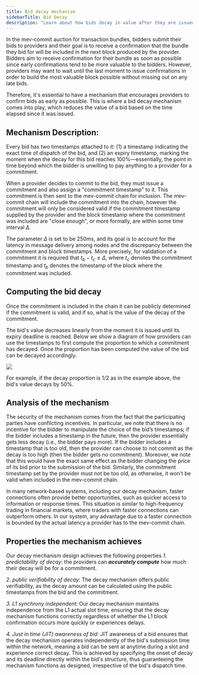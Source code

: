 ```yaml
---
title: Bid decay mechanism
sidebarTitle: Bid Decay
description: "Learn about how bids decay in value after they are issued."
---
```


In the mev-commit auction for transaction bundles, bidders submit their bids to providers and their goal is to receive a confirmation that the bundle they bid for will be included in the next block produced by the provider. Bidders aim to receive confirmation for their bundle as soon as possible since early confirmations tend to be more valuable to the bidders. However, providers may want to wait until the last moment to issue confirmations in order to build the most valuable block possible without missing out on any late bids.

Therefore, it's essential to have a mechanism that encourages providers to confirm bids as early as possible. This is where a bid decay mechanism comes into play, which reduces the value of a bid based on the time elapsed since it was issued.

## Mechanism Description:

Every bid has two timestamps attached to it: (1) a timestamp indicating the exact time of dispatch of the bid, and (2) an expiry timestamp, marking the moment when the decay for this bid reaches 100%—essentially, the point in time beyond which the bidder is unwilling to pay anything to a provider for a commitment. 

When a provider decides to commit to the bid, they must issue a commitment and also assign a "commitment timestamp" to it. This commitment is then sent to the mev-commit chain for inclusion. The mev-commit chain will include the commitment into the chain, however the commitment will only be considered valid if the commitment timestamp supplied by the provider and the block timestamp where the commitment was included are "close enough", or more formally, are within some time interval $\Delta$.

The parameter $\Delta$ is set to be $250$ms, and its goal is to account for the latency in message delivery among nodes and the discrepancy between the commitment and block timestamps. More precisely, for validation of a commitment it is required that $t_b - t_c \le \Delta$, where $t_c$ denotes the commitment timestamp and $t_b$ denotes the timestamp of the block where the commitment was included.

## Computing the bid decay

Once the commitment is included in the chain it can be publicly determined if the commitment is valid, and if so, what is the value of the decay of the commitment.

The bid's value decreases linearly from the moment it is issued until its expiry deadline is reached. Below we show a diagram of how providers can use the timestamps to first compute the proportion to which a commitment has decayed. Once the proportion has been computed the value of the bid can be decayed accordingly.

<Frame>
  <img src="/images/bid-decay-proportion.png" />
</Frame>

For example, if the decay proportion is $1/2$ as in the example above, the bid's value decays by $50$%.


## Analysis of the mechanism

The security of the mechanism comes from the fact that the participating parties have conflicting incentives. In particular, we note that there is no incentive for the bidder to manipulate the choice of the bid’s timestamps; if the bidder includes a timestamp in the future, then the provider essentially gets less decay (i.e., the bidder pays more). If the bidder includes a timestamp that is too old, then the provider can choose to not commit as the decay is too high (then the bidder gets no commitment). Moreover, we note that this would have the exact same effect as the bidder changing the price of its bid prior to the submission of the bid. Similarly, the commitment timestamp set by the provider must not be too old, as otherwise, it won't be valid when included in the mev-commit chain.

In many network-based systems, including our decay mechanism, faster connections often provide better opportunities, such as quicker access to information or response times. This situation is similar to high-frequency trading in financial markets, where traders with faster connections can outperform others. In our system, any advantage due to a faster connection is bounded by the actual latency a provider has to the mev-commit chain.

## Properties the mechanism achieves


Our decay mechanism design achieves the following properties
*1. predictability of decay:* the providers can ***accurately compute*** how much their decay will be for a commitment.

*2. public verifiability of decay*: The decay mechanism offers public verifiability, as the decay amount can be calculated using the public timestamps from the bid and the commitment.

*3. L1 synchrony independent:* Our decay mechanism maintains independence from the L1 actual slot time, ensuring that the decay mechanism functions correctly regardless of whether the L1 block confirmation occurs more quickly or experiences delays.

*4. Just in time (JIT) awareness of bid:*  JIT awareness of a bid ensures that the decay mechanism operates independently of the bid's submission time within the network, meaning a bid can be sent at anytime during a slot and experience correct decay. This is achieved by specifying the onset of decay and its deadline directly within the bid's structure, thus guaranteeing the mechanism functions as designed, irrespective of the bid's dispatch time.